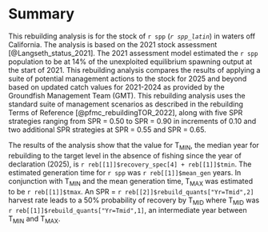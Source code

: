 # Summary{-}

This rebuilding analysis is for the stock of `r spp` (_`r spp_latin`_) in waters off California. The analysis is based on the 2021 stock assessment [@Langseth_status_2021]. The 2021 assessment model estimated the `r spp` population to be at 14% of the unexploited equilibrium spawning output at the start of 2021. This rebuilding analysis compares the results of applying a suite of potential management actions to the stock for 2025 and beyond based on updated catch values for 2021-2024 as provided by the Groundfish Management Team (GMT). This rebuilding analysis uses the standard suite of management scenarios as described in the rebuilding Terms of Reference [@pfmc_rebuildingTOR_2022], along with five SPR strategies ranging from SPR = 0.50 to SPR = 0.90 in increments of 0.10 and two additional SPR strategies at SPR = 0.55 and SPR = 0.65.

The results of the analysis show that the value for $\text{T}_\text{MIN}$, the median year for rebuilding to the target level in the absence of fishing since the year of declaration (2025), is `r reb[[1]]$recovery_spec[4] + reb[[1]]$tmin `. The estimated generation time for `r spp` was `r reb[[1]]$mean_gen` years. In conjunction with $\text{T}_\text{MIN}$ and the mean generation time, $\text{T}_\text{MAX}$ was estimated to be `r reb[[1]]$tmax `. An SPR = `r reb[[2]]$rebuild_quants["Yr=Tmid",2]` harvest rate leads to a 50% probability of recovery by $\text{T}_\text{MID}$ where $\text{T}_\text{MID}$ was `r reb[[1]]$rebuild_quants["Yr=Tmid",1]`, an intermediate year between $\text{T}_\text{MIN}$ and $\text{T}_\text{MAX}$.
